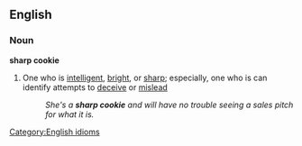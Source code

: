 ==English==
===Noun===
[[Category:English idioms]]
'''sharp cookie'''
#One who is [[intelligent]], [[bright]], or [[sharp]]; especially, one who is can identify attempts to [[deceive]] or [[mislead]]
#:''She's a '''sharp cookie''' and will have no trouble seeing a sales pitch for what it is.''